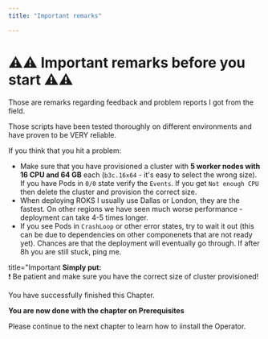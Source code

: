 ```yaml
---
title: "Important remarks"

---
```


# ⚠️⚠️ Important remarks before you start ⚠️⚠️

Those are remarks regarding feedback and problem reports I got from the field.

Those scripts have been tested thoroughly on different environments and have proven to be VERY reliable.

If you think that you hit a problem:

* Make sure that you have provisioned a cluster with **5 worker nodes with 16 CPU and 64 GB** each (`b3c.16x64` - it's easy to select the wrong size). If you have Pods in `0/0` state verify the `Events`. If you get `Not enough CPU` then delete the cluster and provision the correct size.
* When deploying ROKS I usually use Dallas or London, they are the fastest. On other regions we have seen much worse performance - deployment can take 4-5 times longer.
* If you see Pods in `CrashLoop` or other error states, try to wait it out (this can be due to dependencies on other componenets that are not ready yet). Chances are that the deployment will eventually go through. If after 8h you are still stuck, ping me.

<InlineNotification kind="error">  title="Important
**Simply put:**\
❗ Be patient and make sure you have the correct size of cluster provisioned!
</InlineNotification>



<InlineNotification kind="success">

You have successfully finished this Chapter.

**You are now done with the chapter on Prerequisites**

Please continue to the next chapter to learn how to iinstall the Operator.

</InlineNotification>
